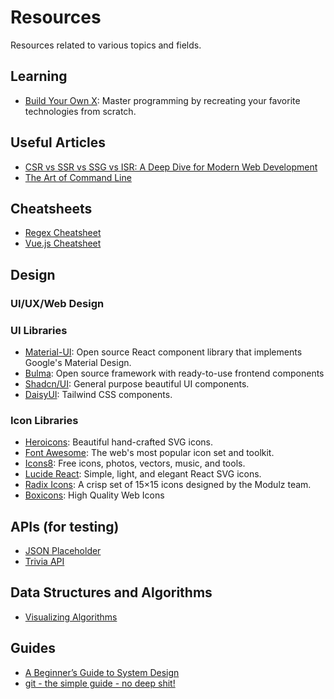 # Resources

Resources related to various topics and fields.

## Learning

- [Build Your Own X](https://github.com/codecrafters-io/build-your-own-x): Master programming by recreating your favorite technologies from scratch.

## Useful Articles

- [CSR vs SSR vs SSG vs ISR: A Deep Dive for Modern Web Development](https://dev.to/yugjadvani/csr-vs-ssr-vs-ssg-vs-isr-a-deep-dive-for-modern-web-development-33kl#:~:text=Here's%20a%20quick%20summary%3A,as%20SPAs%2C%20CSR%20is%20perfect.)
- [The Art of Command Line](https://github.com/jlevy/the-art-of-command-line)

## Cheatsheets

- [Regex Cheatsheet](https://fireship.io/lessons/regex-cheat-sheet-js/)
- [Vue.js Cheatsheet](https://devhints.io/vue)

## Design

### UI/UX/Web Design

### UI Libraries

- [Material-UI](https://material-ui.com/): Open source React component library that implements Google's Material Design.
- [Bulma](https://bulma.io/): Open source framework with ready-to-use frontend components
- [Shadcn/UI](https://ui.shadcn.com/): General purpose beautiful UI components.
- [DaisyUI](https://daisyui.com/): Tailwind CSS components.

### Icon Libraries

- [Heroicons](https://heroicons.com/): Beautiful hand-crafted SVG icons.
- [Font Awesome](https://fontawesome.com/): The web's most popular icon set and toolkit.
- [Icons8](https://icons8.com/): Free icons, photos, vectors, music, and tools.
- [Lucide React](https://lucide.dev/): Simple, light, and elegant React SVG icons.
- [Radix Icons](https://www.radix-ui.com/icons): A crisp set of 15×15 icons designed by the Modulz team.
- [Boxicons](https://boxicons.com/): High Quality Web Icons

## APIs (for testing)

- [JSON Placeholder](https://jsonplaceholder.typicode.com/)
- [Trivia API](https://opentdb.com/api_config.php)

## Data Structures and Algorithms

- [Visualizing Algorithms](https://bost.ocks.org/mike/algorithms/)

## Guides

- [A Beginner’s Guide to System Design](https://medium.com/@sentalkssane/a-beginners-guide-to-system-design-76d64689788b)
- [git - the simple guide - no deep shit!](https://rogerdudler.github.io/git-guide/)
